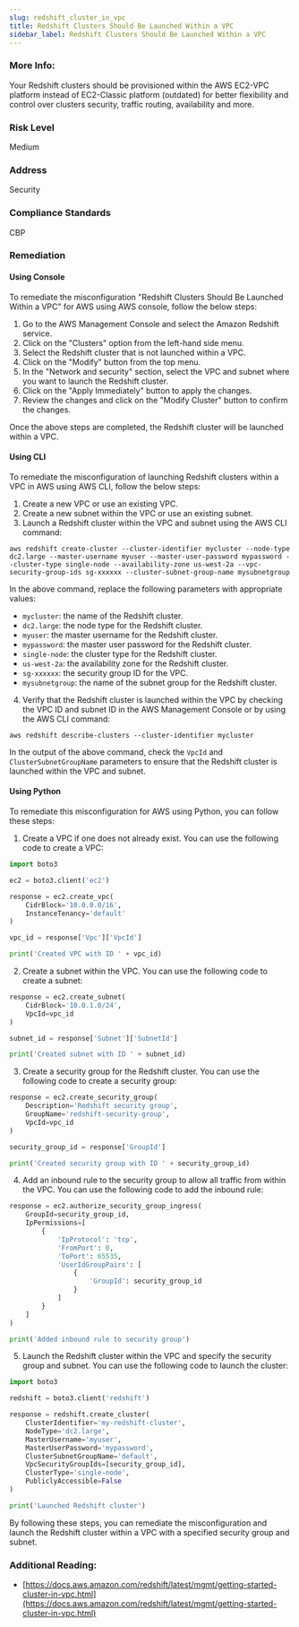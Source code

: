 ```yaml
---
slug: redshift_cluster_in_vpc
title: Redshift Clusters Should Be Launched Within a VPC
sidebar_label: Redshift Clusters Should Be Launched Within a VPC
---
```


### More Info:

Your Redshift clusters should be provisioned within the AWS EC2-VPC platform instead of EC2-Classic platform (outdated) for better flexibility and control over clusters security, traffic routing, availability and more.

### Risk Level

Medium

### Address

Security

### Compliance Standards

CBP

### Remediation

#### Using Console

To remediate the misconfiguration "Redshift Clusters Should Be Launched Within a VPC" for AWS using AWS console, follow the below steps:

1. Go to the AWS Management Console and select the Amazon Redshift service.
2. Click on the "Clusters" option from the left-hand side menu.
3. Select the Redshift cluster that is not launched within a VPC.
4. Click on the "Modify" button from the top menu.
5. In the "Network and security" section, select the VPC and subnet where you want to launch the Redshift cluster.
6. Click on the "Apply Immediately" button to apply the changes.
7. Review the changes and click on the "Modify Cluster" button to confirm the changes.

Once the above steps are completed, the Redshift cluster will be launched within a VPC.

#### Using CLI

To remediate the misconfiguration of launching Redshift clusters within a VPC in AWS using AWS CLI, follow the below steps:

1. Create a new VPC or use an existing VPC.
2. Create a new subnet within the VPC or use an existing subnet.
3. Launch a Redshift cluster within the VPC and subnet using the AWS CLI command:

```
aws redshift create-cluster --cluster-identifier mycluster --node-type dc2.large --master-username myuser --master-user-password mypassword --cluster-type single-node --availability-zone us-west-2a --vpc-security-group-ids sg-xxxxxx --cluster-subnet-group-name mysubnetgroup
```

In the above command, replace the following parameters with appropriate values:

- `mycluster`: the name of the Redshift cluster.
- `dc2.large`: the node type for the Redshift cluster.
- `myuser`: the master username for the Redshift cluster.
- `mypassword`: the master user password for the Redshift cluster.
- `single-node`: the cluster type for the Redshift cluster.
- `us-west-2a`: the availability zone for the Redshift cluster.
- `sg-xxxxxx`: the security group ID for the VPC.
- `mysubnetgroup`: the name of the subnet group for the Redshift cluster.

4. Verify that the Redshift cluster is launched within the VPC by checking the VPC ID and subnet ID in the AWS Management Console or by using the AWS CLI command:

```
aws redshift describe-clusters --cluster-identifier mycluster
```

In the output of the above command, check the `VpcId` and `ClusterSubnetGroupName` parameters to ensure that the Redshift cluster is launched within the VPC and subnet.

#### Using Python

To remediate this misconfiguration for AWS using Python, you can follow these steps:

1. Create a VPC if one does not already exist. You can use the following code to create a VPC:

```python
import boto3

ec2 = boto3.client('ec2')

response = ec2.create_vpc(
    CidrBlock='10.0.0.0/16',
    InstanceTenancy='default'
)

vpc_id = response['Vpc']['VpcId']

print('Created VPC with ID ' + vpc_id)
```

2. Create a subnet within the VPC. You can use the following code to create a subnet:

```python
response = ec2.create_subnet(
    CidrBlock='10.0.1.0/24',
    VpcId=vpc_id
)

subnet_id = response['Subnet']['SubnetId']

print('Created subnet with ID ' + subnet_id)
```

3. Create a security group for the Redshift cluster. You can use the following code to create a security group:

```python
response = ec2.create_security_group(
    Description='Redshift security group',
    GroupName='redshift-security-group',
    VpcId=vpc_id
)

security_group_id = response['GroupId']

print('Created security group with ID ' + security_group_id)
```

4. Add an inbound rule to the security group to allow all traffic from within the VPC. You can use the following code to add the inbound rule:

```python
response = ec2.authorize_security_group_ingress(
    GroupId=security_group_id,
    IpPermissions=[
        {
            'IpProtocol': 'tcp',
            'FromPort': 0,
            'ToPort': 65535,
            'UserIdGroupPairs': [
                {
                    'GroupId': security_group_id
                }
            ]
        }
    ]
)

print('Added inbound rule to security group')
```

5. Launch the Redshift cluster within the VPC and specify the security group and subnet. You can use the following code to launch the cluster:

```python
import boto3

redshift = boto3.client('redshift')

response = redshift.create_cluster(
    ClusterIdentifier='my-redshift-cluster',
    NodeType='dc2.large',
    MasterUsername='myuser',
    MasterUserPassword='mypassword',
    ClusterSubnetGroupName='default',
    VpcSecurityGroupIds=[security_group_id],
    ClusterType='single-node',
    PubliclyAccessible=False
)

print('Launched Redshift cluster')
```

By following these steps, you can remediate the misconfiguration and launch the Redshift cluster within a VPC with a specified security group and subnet.

### Additional Reading:

- [https://docs.aws.amazon.com/redshift/latest/mgmt/getting-started-cluster-in-vpc.html](https://docs.aws.amazon.com/redshift/latest/mgmt/getting-started-cluster-in-vpc.html) 

